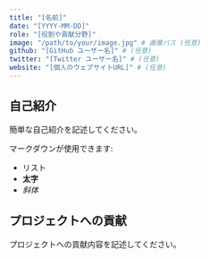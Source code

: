 ```yaml
---
title: "[名前]"
date: "[YYYY-MM-DD]"
role: "[役割や貢献分野]"
image: "/path/to/your/image.jpg" # 画像パス (任意)
github: "[GitHub ユーザー名]" # (任意)
twitter: "[Twitter ユーザー名]" # (任意)
website: "[個人のウェブサイトURL]" # (任意)
---
```


## 自己紹介

簡単な自己紹介を記述してください。

マークダウンが使用できます:

*   リスト
*   **太字**
*   *斜体*

## プロジェクトへの貢献

プロジェクトへの貢献内容を記述してください。 